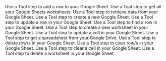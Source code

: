 <Columns cols={2}>
    <Card href="/tool/tool-steps/google-sheets/add-single-row" title="Add Single Row">
        Use a Tool step to add a row to your Google Sheet.
    </Card>
    <Card href="/tool/tool-steps/google-sheets/list-worksheets" title="List Worksheets">
        Use a Tool step to get all your Google Sheets worksheets.
    </Card>
    <Card href="/tool/tool-steps/google-sheets/get-values-in-range" title="Get Values in Range">
        Use a Tool step to retrieve data from your Google Sheet.
    </Card>
    <Card href="/tool/tool-steps/google-sheets/create-spreadsheet" title="Create Spreadsheet">
        Use a Tool step to create a new Google Sheet.
    </Card>
    <Card href="/tool/tool-steps/google-sheets/update-row" title="Update Row">
        Use a Tool step to update a row in your Google Sheet.
    </Card>
    <Card href="/tool/tool-steps/google-sheets/find-row" title="Find Row">
        Use a Tool step to find a row in your Google Sheet.
    </Card>
    <Card href="/tool/tool-steps/google-sheets/create-worksheet" title="Create Worksheet">
        Use a Tool step to create a new worksheet in your Google Sheet.
    </Card>
    <Card href="/tool/tool-steps/google-sheets/update-cell" title="Update Cell">
        Use a Tool step to update a cell in your Google Sheet.
    </Card>
    <Card href="/tool/tool-steps/google-sheets/get-spreadsheet-by-id" title="Get Spreadsheet by ID">
        Use a Tool step to get a spreadsheet from your Google Drive.
    </Card>
    <Card href="/tool/tool-steps/google-sheets/delete-rows" title="Delete Rows">
        Use a Tool step to delete row/s in your Google Sheet.
    </Card>
    <Card href="/tool/tool-steps/google-sheets/clear-rows" title="Clear Rows">
        Use a Tool step to clear row/s in your Google Sheet.
    </Card>
    <Card href="/tool/tool-steps/google-sheets/clear-cell" title="Clear Cell">
        Use a Tool step to clear a cell in your Google Sheet.
    </Card>
    <Card href="/tool/tool-steps/google-sheets/delete-worksheet" title="Delete Worksheet">
        Use a Tool step to delete a worksheet in your Google Sheet.
    </Card>
</Columns>
